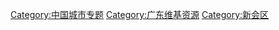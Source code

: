 [[Category:中国城市专题|Category:中国城市专题]]
[[Category:广东维基资源|Category:广东维基资源]]
[[Category:新会区|Category:新会区]]